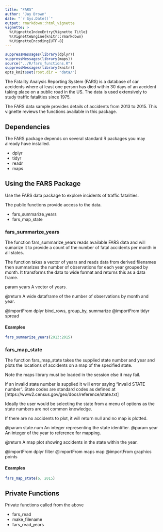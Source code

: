 ```yaml
---
title: "FARS"
author: "Jay Brown"
date: "`r Sys.Date()`"
output: rmarkdown::html_vignette
vignette: >
  %\VignetteIndexEntry{Vignette Title}
  %\VignetteEngine{knitr::rmarkdown}
  %\VignetteEncoding{UTF-8}
---
```


```r
suppressMessages(library(dplyr))
suppressMessages(library(maps))
source("../R/fars_functions.R")
suppressMessages(library(knitr))
opts_knit$set(root.dir = "data/")

```

The Fatality Analysis Reporting System (FARS) is a database of car accidents where at least one person has died within 30 days of an accident taking place on a public road in the US. The data is used extensively to study traffic fatalities since 1975. 

The FARS data sample provides details of accidents from 2013 to 2015. This vignette reviews the functions available in this package.

## Dependencies

The FARS package depends on several standard R packages you may already have installed.

* dplyr
* tidyr
* readr 
* maps 


## Using the FARS Package

Use the FARS data package to explore incidents of traffic fatalities.

The public functions provide access to the data.

* fars_summarize_years 
* fars_map_state

### fars_summarize_years

The function fars_summarize_years reads available FARS data and will sumarize it to provide a count of the number of fatal accidents per month in all states.

The function takes a vector of years and reads data from derived filenames then summarizes the number of observations for each year grouped by month. It transforms the data to wide format and returns this as a data frame.

param years A vector of years.

@return A wide dataframe of the number of observations by month and year.
 
@importFrom dplyr bind_rows, group_by, summarize
@importFrom tidyr spread 

#### Examples

```r

fars_summarize_years(2013:2015)

```

### fars_map_state

The function fars_map_state takes the supplied state number and year and plots the locations of accidents on a map of the specified state.

Note the maps library must be loaded in the session else it may fail.

If an invalid state number is supplied it will error saying "invalid STATE number". State codes are standard codes as defined at [https://www2.census.gov/geo/docs/reference/state.txt]

Ideally the user would be selecting the state from a menu of options as the state numbers are not common knowledge.

If there are no accidents to plot, it will return null and no map is plotted.

@param state.num An integer representing the state identifier.
@param year An integer of the year to reference for mapping.

@return A map plot showing accidents in the state within the year.

@importFrom dplyr filter
@importFrom maps map
@importFrom graphics points

#### Examples

```r

fars_map_state(6, 2015)

```


## Private Functions

Private functions called from the above

* fars_read
* make_filename
* fars_read_years




